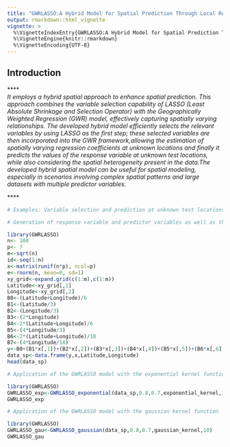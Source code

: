 ---
title: "GWRLASSO:A Hybrid Model for Spatial Prediction Through Local Regression"
output: rmarkdown::html_vignette
vignette: >
  %\VignetteIndexEntry{GWRLASSO:A Hybrid Model for Spatial Prediction Through Local Regression}
  %\VignetteEngine{knitr::rmarkdown}
  %\VignetteEncoding{UTF-8}
---

## Introduction
****<br/>
*It employs a hybrid spatial approach to enhance spatial prediction. This approach combines the variable selection capability of LASSO (Least Absolute Shrinkage and Selection Operator) with the Geographically Weighted Regression (GWR) model, effectively capturing spatially varying relationships. The developed hybrid model efficiently selects the relevant variables by using LASSO as the first step; these selected variables are then incorporated into the GWR framework,allowing the estimation of spatially varying regression coefficients at unknown locations and finally it predicts the values of the response variable at unknown test locations, while also considering the spatial heterogeneity present in the data.The developed hybrid spatial model can be useful for spatial modeling, especially in scenarios involving complex spatial patterns and large datasets with multiple predictor variables.*

****<br/>


``` {r}
# Examples: Variable selection and prediction at unknown test locations using GWRLASSO hybrid spatial model 

# Generation of response variable and predictor variables as well as the locational coordinates 

library(GWRLASSO)
n<- 100
p<- 7
m<-sqrt(n)
id<-seq(1:n)
x<-matrix(runif(n*p), ncol=p)
e<-rnorm(n, mean=0, sd=1)
xy_grid<-expand.grid(c(1:m),c(1:m))
Latitude<-xy_grid[,1]
Longitude<-xy_grid[,2]
B0<-(Latitude+Longitude)/6
B1<-(Latitude/3)
B2<-(Longitude/3)
B3<-(2*Longitude)
B4<-2*(Latitude+Longitude)/6
B5<-(4*Longitude/3)
B6<-2*(Latitude+Longitude)/18
B7<-(4*Longitude/18)
y<-B0+(B1*x[,1])+(B2*x[,2])+(B3*x[,3])+(B4*x[,4])+(B5*x[,5])+(B6*x[,6])+(B7*x[,7])+e
data_sp<-data.frame(y,x,Latitude,Longitude)
head(data_sp)

# Application of the GWRLASSO model with the exponential kernel function

library(GWRLASSO)
GWRLASSO_exp<-GWRLASSO_exponential(data_sp,0.8,0.7,exponential_kernel,10)
GWRLASSO_exp

# Application of the GWRLASSO model with the gaussian kernel function

library(GWRLASSO)
GWRLASSO_gau<-GWRLASSO_gaussian(data_sp,0.8,0.7,gaussian_kernel,10)
GWRLASSO_gau
```




